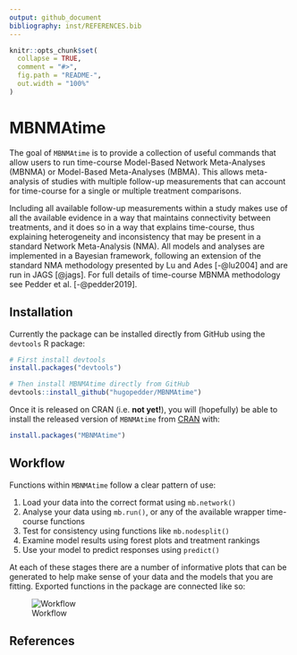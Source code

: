 ```yaml
---
output: github_document
bibliography: inst/REFERENCES.bib
---
```


<!-- README.md is generated from README.Rmd. Please edit that file -->

```r
knitr::opts_chunk$set(
  collapse = TRUE,
  comment = "#>",
  fig.path = "README-",
  out.width = "100%"
)
```
# MBNMAtime

The goal of `MBNMAtime` is to provide a collection of useful commands that allow users to run time-course Model-Based Network Meta-Analyses (MBNMA) or Model-Based Meta-Analyses (MBMA). This allows meta-analysis of studies with multiple follow-up measurements that can account for time-course for a single or multiple treatment comparisons.

Including all available follow-up measurements within a study makes use of all the available evidence in a way that maintains connectivity between treatments, and it does so in a way that explains time-course, thus explaining heterogeneity and inconsistency that may be present in a standard Network Meta-Analysis (NMA). All models and analyses are implemented in a Bayesian framework, following an extension of the standard NMA methodology presented by Lu and Ades [-@lu2004] and are run in JAGS [@jags]. For full details of time-course MBNMA methodology see Pedder et al. [-@pedder2019].


## Installation

Currently the package can be installed directly from GitHub using the `devtools` R package:

``` r
# First install devtools
install.packages("devtools")

# Then install MBNMAtime directly from GitHub
devtools::install_github("hugopedder/MBNMAtime")
```

Once it is released on CRAN (i.e. **not yet!**), you will (hopefully) be able to install the released version of `MBNMAtime` from [CRAN](https://CRAN.R-project.org) with:

``` r
install.packages("MBNMAtime")
```

## Workflow

Functions within `MBNMAtime` follow a clear pattern of use:

1. Load your data into the correct format using `mb.network()`
2. Analyse your data using `mb.run()`, or any of the available wrapper time-course functions
3. Test for consistency using functions like `mb.nodesplit()`
4. Examine model results using forest plots and treatment rankings
5. Use your model to predict responses using `predict()`

At each of these stages there are a number of informative plots that can be generated to help make sense of your data and the models that you are fitting. Exported functions in the package are connected like so:

![Workflow](man/figures/functionstructure.png)

## References
